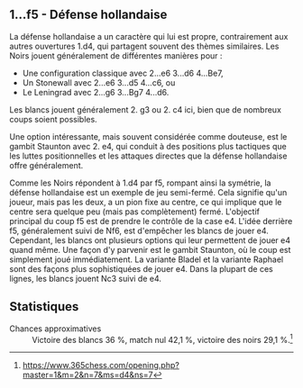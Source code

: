 {{Diagramme d'échecs
| tleft
| '''Défense hollandaise''' — après 1. d4 f5
<!--
 8 -->|rd|nd|bd|qd|kd|bd|nd|rd<!--
 7 -->|pd|pd|pd|pd|pd|__|pd|pd<!--
 6 -->|__|__|__|__|__|__|__|__<!--
 5 -->|__|__|__|__|__|pd|__|__<!--
 4 -->|__|__|__|pl|__|__|__|__<!--
 3 -->|__|__|__|__|__|__|__|__<!--
 2 -->|pl|pl|pl|__|pl|pl|pl|pl<!--
 1 -->|rl|nl|bl|ql|kl|bl|nl|rl<!--
       a  b  c  d  e  f  g  h
-->| ouverture semi-fermée : une défense '''agressive'''
}}

== 1...f5 - Défense hollandaise ==

La défense hollandaise a un caractère qui lui est propre, contrairement aux autres ouvertures 1.d4, qui partagent souvent des thèmes similaires. Les Noirs jouent généralement de différentes manières pour : 

* Une configuration classique avec 2...e6 3...d6 4...Be7, 
* Un Stonewall avec 2...e6 3...d5 4...c6, ou 
* Le Leningrad avec 2...g6 3...Bg7 4...d6. 

Les blancs jouent généralement 2. g3 ou 2. c4 ici, bien que de nombreux coups soient possibles. 

Une option intéressante, mais souvent considérée comme douteuse, est le gambit Staunton avec 2. e4, qui conduit à des positions plus tactiques que les luttes positionnelles et les attaques directes que la défense hollandaise offre généralement.

Comme les Noirs répondent à 1.d4 par f5, rompant ainsi la symétrie, la défense hollandaise est un exemple de jeu semi-fermé. Cela signifie qu'un joueur, mais pas les deux, a un pion fixe au centre, ce qui implique que le centre sera quelque peu (mais pas complètement) fermé. L'objectif principal du coup f5 est de prendre le contrôle de la case e4. L'idée derrière f5, généralement suivi de Nf6, est d'empêcher les blancs de jouer e4. Cependant, les blancs ont plusieurs options qui leur permettent de jouer e4 quand même. Une façon d'y parvenir est le gambit Staunton, où le coup est simplement joué immédiatement. La variante Bladel et la variante Raphael sont des façons plus sophistiquées de jouer e4. Dans la plupart de ces lignes, les blancs jouent Nc3 suivi de e4.

== Statistiques ==

;Chances approximatives
: Victoire des blancs 36 %, match nul 42,1 %, victoire des noirs 29,1 %.<ref>https://www.365chess.com/opening.php?master=1&m=2&n=7&ms=d4&ns=7</ref>
